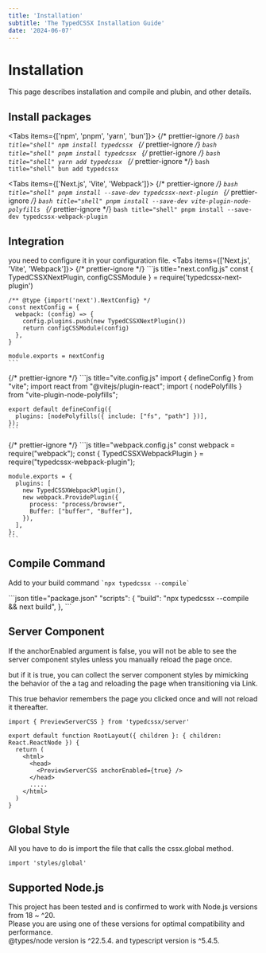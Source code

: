 ```yaml
---
title: 'Installation'
subtitle: 'The TypedCSSX Installation Guide'
date: '2024-06-07'
---
```


<TocBot />

# Installation
This page describes installation and compile and plubin, and other details.

## Install packages
<Tabs items={['npm', 'pnpm', 'yarn', 'bun']}>
  {/* prettier-ignore */}
  <Tab>
    ```bash title="shell"
    npm install typedcssx
    ```
  </Tab>
  {/* prettier-ignore */}
  <Tab>
    ```bash title="shell"
    pnpm install typedcssx
    ```
  </Tab>
  {/* prettier-ignore */}
  <Tab>
    ```bash title="shell"
    yarn add typedcssx
    ```
  </Tab>
  {/* prettier-ignore */}
  <Tab>
    ```bash title="shell"
    bun add typedcssx
    ```
  </Tab>
</Tabs>

<Tabs items={['Next.js', 'Vite', 'Webpack']}>
  {/* prettier-ignore */}
  <Tab>
    ```bash title="shell"
    pnpm install --save-dev typedcssx-next-plugin
    ```
  </Tab>
  {/* prettier-ignore */}
  <Tab>
    ```bash title="shell"
    pnpm install --save-dev vite-plugin-node-polyfills
    ```
  </Tab>
  {/* prettier-ignore */}
  <Tab>
    ```bash title="shell"
    pnpm install --save-dev typedcssx-webpack-plugin
    ```
  </Tab>
</Tabs>

## Integration
you need to configure it in your configuration file.
<Tabs items={['Next.js', 'Vite', 'Webpack']}>
  {/* prettier-ignore */}
  <Tab>
    ```js title="next.config.js"
    const { TypedCSSXNextPlugin, configCSSModule } = require('typedcssx-next-plugin')

    /** @type {import('next').NextConfig} */
    const nextConfig = {
      webpack: (config) => {
        config.plugins.push(new TypedCSSXNextPlugin())
        return configCSSModule(config)
      },
    }

    module.exports = nextConfig
    ```
  </Tab>
  {/* prettier-ignore */}
  <Tab>
    ```js title="vite.config.js"
    import { defineConfig } from "vite";
    import react from "@vitejs/plugin-react";
    import { nodePolyfills } from "vite-plugin-node-polyfills";

    export default defineConfig({
      plugins: [nodePolyfills({ include: ["fs", "path"] })],
    });
    ```
  </Tab>
  {/* prettier-ignore */}
  <Tab>
    ```js title="webpack.config.js"
    const webpack = require("webpack");
    const { TypedCSSXWebpackPlugin } = require("typedcssx-webpack-plugin");

    module.exports = {
      plugins: [
        new TypedCSSXWebpackPlugin(),
        new webpack.ProvidePlugin({
          process: "process/browser",
          Buffer: ["buffer", "Buffer"],
        }),
      ],
    };
    ```
  </Tab>
</Tabs>

## Compile Command

Add to your build command <code>\`npx typedcssx --compile\`</code>

<Tabs>
  <Tab>
  ```json title="package.json"
    "scripts": {
      "build": "npx typedcssx --compile && next build",
    },
  ```
  </Tab>
</Tabs>

## Server Component
If the anchorEnabled argument is false, you will not be able to see the server component styles unless you manually reload the page once.

but if it is true, you can collect the server component styles by mimicking the behavior of the a tag and reloading the page when transitioning via Link.

This true behavior remembers the page you clicked once and will not reload it thereafter.
```tsx title="layout.tsx"
import { PreviewServerCSS } from 'typedcssx/server'

export default function RootLayout({ children }: { children: React.ReactNode }) {
  return (
    <html>
      <head>
        <PreviewServerCSS anchorEnabled={true} />
      </head>
      .....
    </html>
  )
}    
```

## Global Style
All you have to do is import the file that calls the cssx.global method.
<Tabs>
  <Tab>
```tsx title="layout.tsx"
import 'styles/global'
```
  </Tab>
</Tabs>

## Supported Node.js

This project has been tested and is confirmed to work with Node.js versions from 18 ~ ^20.  
Please you are using one of these versions for optimal compatibility and performance.  
@types/node version is ^22.5.4. and typescript version is ^5.4.5.

